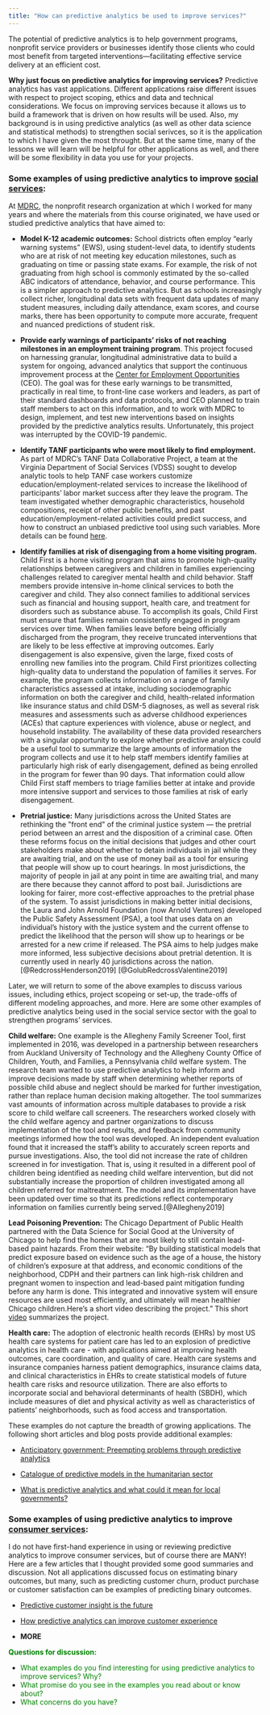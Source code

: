 ```yaml
---
title: "How can predictive analytics be used to improve services?"
---
```


The potential of predictive analytics is to help government programs, nonprofit service providers or businesses identify those clients who could most benefit from targeted interventions---facilitating effective service delivery at an efficient cost.

**Why just focus on predictive analytics for improving services?** Predictive analytics has vast applications. Different applications raise different issues with respect to project scoping, ethics and data and technical considerations. We focus on improving services because it allows us to build a framework that is driven on how results will be used. Also, my background is in using predictive analytics (as well as other data science and statistical methods) to strengthen social serivces, so it is the application to which I have given the most throught. But at the same time, many of the lessons we will learn will be helpful for other applications as well, and there will be some flexibility in data you use for your projects.

### Some examples of using predictive analytics to improve [social services]{.underline}:

At [MDRC](www.mdrc.org), the nonprofit research organization at which I worked for many years and where the materials from this course originated, we have used or studied predictive analytics that have aimed to:

-   **Model K-12 academic outcomes:** School districts often employ "early warning systems" (EWS), using student-level data, to identify students who are at risk of not meeting key education milestones, such as graduating on time or passing state exams. For example, the risk of not graduating from high school is commonly estimated by the so-called ABC indicators of attendance, behavior, and course performance. This is a simpler approach to predictive analytics. But as schools increasingly collect richer, longitudinal data sets with frequent data updates of many student measures, including daily attendance, exam scores, and course marks, there has been opportunity to compute more accurate, frequent and nuanced predictions of student risk.

-   **Provide early warnings of participants' risks of not reaching milestones in an employment training program**. This project focused on harnessing granular, longitudinal administrative data to build a system for ongoing, advanced analytics that support the continuous improvement process at the [Center for Employment Opportunities](https://www.ceoworks.org/) (CEO). The goal was for these early warnings to be transmitted, practically in real time, to front-line case workers and leaders, as part of their standard dashboards and data protocols, and CEO planned to train staff members to act on this information, and to work with MDRC to design, implement, and test new interventions based on insights provided by the predictive analytics results. Unfortunately, this project was interrupted by the COVID-19 pandemic.

-   **Identify TANF participants who were most likely to find employment.** As part of MDRC's TANF Data Collaborative Project, a team at the Virginia Department of Social Services (VDSS) sought to develop analytic tools to help TANF case workers customize education/employment-related services to increase the likelihood of participants' labor market success after they leave the program. The team investigated whether demographic characteristics, household compositions, receipt of other public benefits, and past education/employment-related activities could predict success, and how to construct an unbiased predictive tool using such variables. More details can be found [here](chrome-extension://efaidnhttps://www.acf.hhs.gov/sites/default/files/documents/opre/pilotprofile_va_jan2023.pdf).

-   **Identify families at risk of disengaging from a home visiting program.** Child First is a home visiting program that aims to promote high-quality relationships between caregivers and children in families experiencing challenges related to caregiver mental health and child behavior. Staff members provide intensive in-home clinical services to both the caregiver and child. They also connect families to additional services such as financial and housing support, health care, and treatment for disorders such as substance abuse. To accomplish its goals, Child First must ensure that families remain consistently engaged in program services over time. When families leave before being officially discharged from the program, they receive truncated interventions that are likely to be less effective at improving outcomes. Early disengagement is also expensive, given the large, fixed costs of enrolling new families into the program. Child First prioritizes collecting high-quality data to understand the population of families it serves. For example, the program collects information on a range of family characteristics assessed at intake, including sociodemographic information on both the caregiver and child, health-related information like insurance status and child DSM-5 diagnoses, as well as several risk measures and assessments such as adverse childhood experiences (ACEs) that capture experiences with violence, abuse or neglect, and household instability. The availability of these data provided researchers with a singular opportunity to explore whether predictive analytics could be a useful tool to summarize the large amounts of information the program collects and use it to help staff members identify families at particularly high risk of early disengagement, defined as being enrolled in the program for fewer than 90 days. That information could allow Child First staff members to triage families better at intake and provide more intensive support and services to those families at risk of early disengagement.

-   **Pretrial justice:** Many jurisdictions across the United States are rethinking the \"front end\" of the criminal justice system --- the pretrial period between an arrest and the disposition of a criminal case. Often these reforms focus on the initial decisions that judges and other court stakeholders make about whether to detain individuals in jail while they are awaiting trial, and on the use of money bail as a tool for ensuring that people will show up to court hearings. In most jurisdictions, the majority of people in jail at any point in time are awaiting trial, and many are there because they cannot afford to post bail. Jurisdictions are looking for fairer, more cost-effective approaches to the pretrial phase of the system. To assist jurisdictions in making better initial decisions, the Laura and John Arnold Foundation (now Arnold Ventures) developed the Public Safety Assessment (PSA), a tool that uses data on an individual's history with the justice system and the current offense to predict the likelihood that the person will show up to hearings or be arrested for a new crime if released. The PSA aims to help judges make more informed, less subjective decisions about pretrial detention. It is currently used in nearly 40 jurisdictions across the nation.[@RedcrossHenderson2019] [@GolubRedcrossValentine2019]

Later, we will return to some of the above examples to discuss various issues, including ethics, project scopeing or set-up, the trade-offs of different modeling approaches, and more. Here are some other examples of predictive analytics being used in the social service sector with the goal to strengthen programs' services.

**Child welfare:** One example is the Allegheny Family Screener Tool, first implemented in 2016, was developed in a partnership between researchers from Auckland University of Technology and the Allegheny County Office of Children, Youth, and Families, a Pennsylvania child welfare system. The research team wanted to use predictive analytics to help inform and improve decisions made by staff when determining whether reports of possible child abuse and neglect should be marked for further investigation, rather than replace human decision making altogether. The tool summarizes vast amounts of information across multiple databases to provide a risk score to child welfare call screeners. The researchers worked closely with the child welfare agency and partner organizations to discuss implementation of the tool and results, and feedback from community meetings informed how the tool was developed. An independent evaluation found that it increased the staff's ability to accurately screen reports and pursue investigations. Also, the tool did not increase the rate of children screened in for investigation. That is, using it resulted in a different pool of children being identified as needing child welfare intervention, but did not substantially increase the proportion of children investigated among all children referred for maltreatment. The model and its implementation have been updated over time so that its predictions reflect contemporary information on families currently being served.[@Allegheny2019]

**Lead Poisoning Prevention:** The Chicago Department of Public Health partnered with the Data Science for Social Good at the University of Chicago to help find the homes that are most likely to still contain lead-based paint hazards. From their website: "By building statistical models that predict exposure based on evidence such as the age of a house, the history of children's exposure at that address, and economic conditions of the neighborhood, CDPH and their partners can link high-risk children and pregnant women to inspection and lead-based paint mitigation funding before any harm is done. This integrated and innovative system will ensure resources are used most efficiently, and ultimately will mean healthier Chicago children.Here's a short video describing the project." This short [video](https://www.dssgfellowship.org/project/predictive-analytics-to-prevent-lead-poisoning-in-children/) summarizes the project.

**Health care:** The adoption of electronic health records (EHRs) by most US health care systems for patient care has led to an explosion of predictive analytics in health care - with applications aimed at improving health outcomes, care coordination, and quality of care. Health care systems and insurance companies harness patient demographics, insurance claims data, and clinical characteristics in EHRs to create statistical models of future health care risks and resource utilization. There are also efforts to incorporate social and behavioral determinants of health (SBDH), which include measures of diet and physical activity as well as characteristics of patients' neighborhoods, such as food access and transportation.

These examples do not capture the breadth of growing applications. The following short articles and blog posts provide additional examples:

-   [Anticipatory government: Preempting problems through predictive analytics](https://www2.deloitte.com/us/en/insights/industry/public-sector/government-trends/2020/predictive-analytics-in-government.html)

-   [Catalogue of predictive models in the humanitarian sector](https://centre.humdata.org/catalogue-for-predictive-models-in-the-humanitarian-sector/)

-   [What is predictive analytics and what could it mean for local governments?](https://govos.com/blog/what-is-predictive-analytics/)

### Some examples of using predictive analytics to improve [consumer services]{.underline}:

I do not have first-hand experience in using or reviewing predictive analytics to improve consumer services, but of course there are MANY! Here are a few articles that I thought provided some good summaries and discussion. Not all applications discussed focus on estimating binary outcomes, but many, such as predicting customer churn, product purchase or customer satisfaction can be examples of predicting binary outcomes.

-   [Predictive customer insight is the future](https://www.mckinsey.com/capabilities/growth-marketing-and-sales/our-insights/prediction-the-future-of-cx)

-   [How predictive analytics can improve customer experience](https://cxindex.com/company/blog/how-predictive-analytics-can-improve-customer-experience/)

-   **MORE**

[**Questions for discussion:**]{style="color:green"}

-   [What examples do you find interesting for using predictive analytics to improve services? Why?]{style="color:green"}
-   [What promise do you see in the examples you read about or know about?]{style="color:green"}
-   [What concerns do you have?]{style="color:green"}
